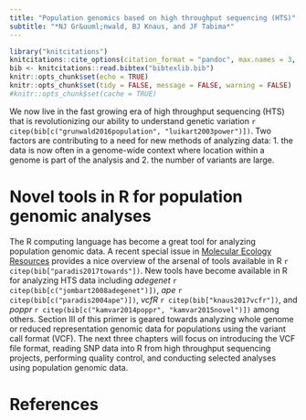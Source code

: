 ```yaml
---
title: "Population genomics based on high throughput sequencing (HTS)"
subtitle: "*NJ Gr&uuml;nwald, BJ Knaus, and JF Tabima*"
---
```



```r
library("knitcitations")
knitcitations::cite_options(citation_format = "pandoc", max.names = 3, style = "html", hyperlink = "to.doc")
bib <- knitcitations::read.bibtex("bibtexlib.bib")
knitr::opts_chunk$set(echo = TRUE)
knitr::opts_chunk$set(tidy = FALSE, message = FALSE, warning = FALSE)
#knitr::opts_chunk$set(cache = TRUE)
```

We now live in the fast growing era of high throughput sequencing (HTS) that is revolutionizing our ability to understand genetic variation `r citep(bib[c("grunwald2016population", "luikart2003power")])`. 
Two factors are contributing to a need for new methods of analyzing data: 1. the data is now often in a genome-wide context where location within a genome is part of the analysis and 2. the number of variants are large. 

# Novel tools in R for population genomic analyses

The R computing language has become a great tool for analyzing population genomic data.
A recent special issue in [Molecular Ecology Resources](http://onlinelibrary.wiley.com/doi/10.1111/men.2017.17.issue-1/issuetoc) provides a nice overview of the arsenal of tools available in R `r citep(bib["paradis2017towards"])`. 
New tools have become available in R for analyzing HTS data including *adegenet* `r citep(bib[c("jombart2008adegenet")])`, *ape* `r citep(bib[c("paradis2004ape")])`, *vcfR* `r citep(bib["knaus2017vcfr"])`, and *poppr* `r citep(bib[c("kamvar2014poppr", "kamvar2015novel")])` among others.
Section III of this primer is geared towards analyzing whole genome or reduced representation genomic data for populations using the variant call format (VCF).
The next three chapters will focus on introducing the VCF file format, reading SNP data into R from high throughput sequencing projects, performing quality control, and conducting selected analyses using population genomic data.

# References


